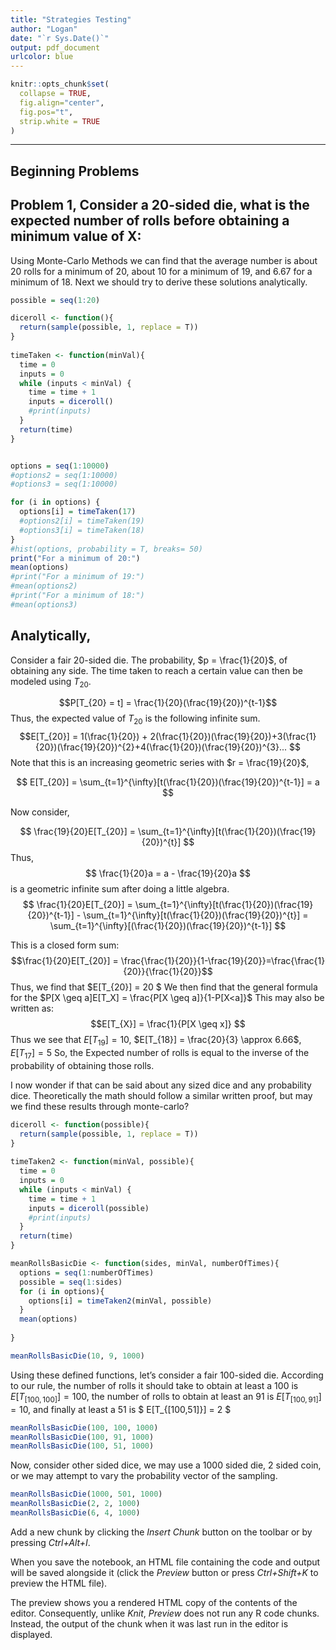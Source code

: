 ---
title: "Strategies Testing"
author: "Logan"
date: "`r Sys.Date()`"
output: pdf_document
urlcolor: blue
---
<!-- Formatting from Dr. Gordan Zitkovic.-->
```{r echo=FALSE, warning=FALSE, include=FALSE}
knitr::opts_chunk$set(
  collapse = TRUE,
  fig.align="center",
  fig.pos="t",
  strip.white = TRUE
)
```

---
## Beginning Problems
## Problem 1, Consider a 20-sided die, what is the expected number of rolls before obtaining a minimum value of X:

Using Monte-Carlo Methods we can find that the average number is about 20 rolls for a minimum of 20, about 10 for a minimum of 19, and 6.67 for a minimum of 18. Next we should try to derive these solutions analytically.
```{r}

possible = seq(1:20)

diceroll <- function(){
  return(sample(possible, 1, replace = T))
}
  
timeTaken <- function(minVal){
  time = 0
  inputs = 0
  while (inputs < minVal) {
    time = time + 1
    inputs = diceroll()
    #print(inputs)
  }
  return(time)
}


options = seq(1:10000)
#options2 = seq(1:10000)
#options3 = seq(1:10000)

for (i in options) {
  options[i] = timeTaken(17)
  #options2[i] = timeTaken(19)
  #options3[i] = timeTaken(18)
}
#hist(options, probability = T, breaks= 50)
print("For a minimum of 20:")
mean(options)
#print("For a minimum of 19:")
#mean(options2)
#print("For a minimum of 18:")
#mean(options3)

```

## Analytically,
Consider a fair 20-sided die. The probability, $p = \frac{1}{20}$, of obtaining any side. The time taken to reach a certain value can then be modeled using $T_{20}$.

$$P[T_{20} = t] = \frac{1}{20}(\frac{19}{20})^{t-1}$$
Thus, the expected value of $T_{20}$ is the following infinite sum.
$$E[T_{20}] = 1(\frac{1}{20}) + 2(\frac{1}{20})(\frac{19}{20})+3(\frac{1}{20})(\frac{19}{20})^{2}+4(\frac{1}{20})(\frac{19}{20})^{3}... $$
Note that this is an increasing geometric series with $r = \frac{19}{20}$,

$$ E[T_{20}] = \sum_{t=1}^{\infty}[t(\frac{1}{20})(\frac{19}{20})^{t-1}] = a $$

Now consider,

$$ \frac{19}{20}E[T_{20}] = \sum_{t=1}^{\infty}[t(\frac{1}{20})(\frac{19}{20})^{t}] $$
Thus, $$ \frac{1}{20}a = a - \frac{19}{20}a $$ is a geometric infinite sum after doing a little algebra.
$$ \frac{1}{20}E[T_{20}] =  \sum_{t=1}^{\infty}[t(\frac{1}{20})(\frac{19}{20})^{t-1}] - \sum_{t=1}^{\infty}[t(\frac{1}{20})(\frac{19}{20})^{t}] = \sum_{t=1}^{\infty}[(\frac{1}{20})(\frac{19}{20})^{t-1}] $$

This is a closed form sum:
$$\frac{1}{20}E[T_{20}] = \frac{\frac{1}{20}}{1-\frac{19}{20}}=\frac{\frac{1}{20}}{\frac{1}{20}}$$
Thus, we find that $E[T_{20}] = 20 $
We then find that the general formula for the $P[X \geq a]E[T_X] = \frac{P[X \geq a]}{1-P[X<a]}$
This may also be written as:
$$E[T_{X}] = \frac{1}{P[X \geq x]} $$
Thus we see that $E[T_{19}] = 10$, $E[T_{18}] = \frac{20}{3} \approx 6.66$, $E[T_{17}] = 5$
So, the Expected number of rolls is equal to the inverse of the probability of obtaining those rolls.

I now wonder if that can be said about any sized dice and any probability dice.
Theoretically the math should follow a similar written proof, but may we find these results through monte-carlo?

```{r}



diceroll <- function(possible){
  return(sample(possible, 1, replace = T))
}
  
timeTaken2 <- function(minVal, possible){
  time = 0
  inputs = 0
  while (inputs < minVal) {
    time = time + 1
    inputs = diceroll(possible)
    #print(inputs)
  }
  return(time)
}

meanRollsBasicDie <- function(sides, minVal, numberOfTimes){
  options = seq(1:numberOfTimes)
  possible = seq(1:sides)
  for (i in options){
    options[i] = timeTaken2(minVal, possible)
  }
  mean(options)
  
}

meanRollsBasicDie(10, 9, 1000)

```

Using these defined functions, let's consider a fair 100-sided die. According to our rule, the number of rolls it should take to obtain at least a 100 is $E[T_{[100,100]}] = 100$, the number of rolls to obtain at least an 91 is $E[T_{[100,91]}] = 10$, and finally at least a 51 is $ E[T_{[100,51]}] = 2 $
```{r}
meanRollsBasicDie(100, 100, 1000)
meanRollsBasicDie(100, 91, 1000)
meanRollsBasicDie(100, 51, 1000)
```
Now, consider other sided dice, we may use a 1000 sided die, 2 sided coin, or we may attempt to vary the probability vector of the sampling.

```{r}
meanRollsBasicDie(1000, 501, 1000)
meanRollsBasicDie(2, 2, 1000)
meanRollsBasicDie(6, 4, 1000)

```





Add a new chunk by clicking the *Insert Chunk* button on the toolbar or by pressing *Ctrl+Alt+I*.

When you save the notebook, an HTML file containing the code and output will be saved alongside it (click the *Preview* button or press *Ctrl+Shift+K* to preview the HTML file).

The preview shows you a rendered HTML copy of the contents of the editor. Consequently, unlike *Knit*, *Preview* does not run any R code chunks. Instead, the output of the chunk when it was last run in the editor is displayed.
